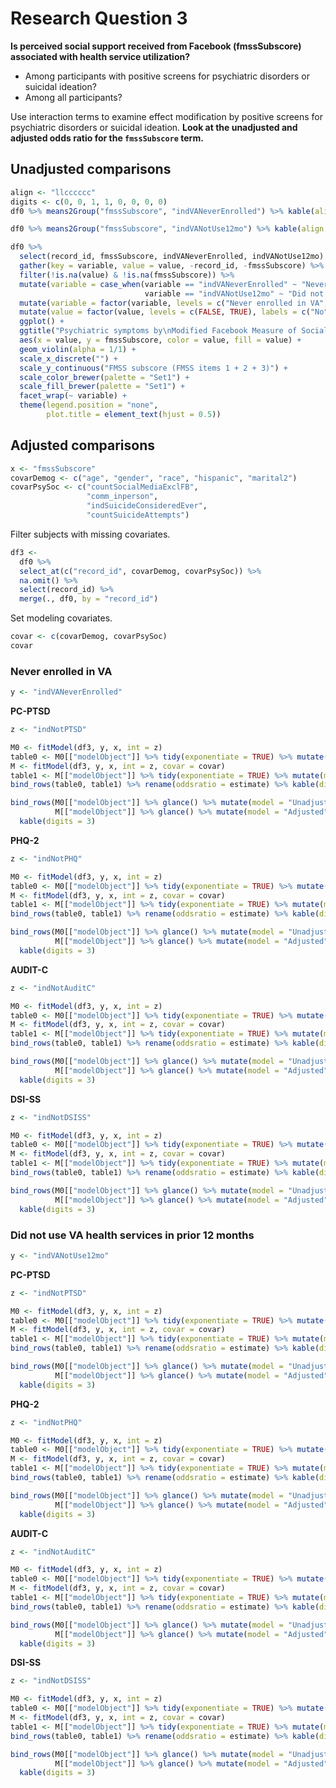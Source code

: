 # Research Question 3

**Is perceived social support received from Facebook (fmssSubscore) associated with health service utilization?**

* Among participants with positive screens for psychiatric disorders or suicidal ideation?
* Among all participants?

Use interaction terms to examine effect modification by positive screens for
psychiatric disorders or suicidal ideation.
**Look at the unadjusted and adjusted odds ratio for the `fmssSubscore` term.**

## Unadjusted comparisons

```r
align <- "llcccccc"
digits <- c(0, 0, 1, 1, 0, 0, 0, 0)
df0 %>% means2Group("fmssSubscore", "indVANeverEnrolled") %>% kable(align = align, digits = digits)
```

\newline

```r
df0 %>% means2Group("fmssSubscore", "indVANotUse12mo") %>% kable(align = align, digits = digits)
```

\newline

```r
df0 %>% 
  select(record_id, fmssSubscore, indVANeverEnrolled, indVANotUse12mo) %>% 
  gather(key = variable, value = value, -record_id, -fmssSubscore) %>% 
  filter(!is.na(value) & !is.na(fmssSubscore)) %>% 
  mutate(variable = case_when(variable == "indVANeverEnrolled" ~ "Never enrolled in VA",
                              variable == "indVANotUse12mo" ~ "Did not use VA health services\nin prior 12 months")) %>% 
  mutate(variable = factor(variable, levels = c("Never enrolled in VA", "Did not use VA health services\nin prior 12 months"))) %>% 
  mutate(value = factor(value, levels = c(FALSE, TRUE), labels = c("No", "Yes"))) %>% 
  ggplot() +
  ggtitle("Psychiatric symptoms by\nModified Facebook Measure of Social Support") +
  aes(x = value, y = fmssSubscore, color = value, fill = value) +
  geom_violin(alpha = 1/1) +
  scale_x_discrete("") +
  scale_y_continuous("FMSS subscore (FMSS items 1 + 2 + 3)") +
  scale_color_brewer(palette = "Set1") + 
  scale_fill_brewer(palette = "Set1") +
  facet_wrap(~ variable) +
  theme(legend.position = "none",
        plot.title = element_text(hjust = 0.5))
```


## Adjusted comparisons

```r
x <- "fmssSubscore"
covarDemog <- c("age", "gender", "race", "hispanic", "marital2")
covarPsySoc <- c("countSocialMediaExclFB",
                 "comm_inperson",
                 "indSuicideConsideredEver",
                 "countSuicideAttempts")
```

Filter subjects with missing covariates.

```r
df3 <-
  df0 %>% 
  select_at(c("record_id", covarDemog, covarPsySoc)) %>% 
  na.omit() %>% 
  select(record_id) %>% 
  merge(., df0, by = "record_id")
```

Set modeling covariates.

```r
covar <- c(covarDemog, covarPsySoc)
covar
```

### Never enrolled in VA

```r
y <- "indVANeverEnrolled"
```

**PC-PTSD**

```r
z <- "indNotPTSD"
```

```r
M0 <- fitModel(df3, y, x, int = z)
table0 <- M0[["modelObject"]] %>% tidy(exponentiate = TRUE) %>% mutate(model = "Unadjusted") %>% select(model, everything())
M <- fitModel(df3, y, x, int = z, covar = covar)
table1 <- M[["modelObject"]] %>% tidy(exponentiate = TRUE) %>% mutate(model = "Adjusted") %>% select(model, everything())
bind_rows(table0, table1) %>% rename(oddsratio = estimate) %>% kable(digits = 3)
```

\newline

```r
bind_rows(M0[["modelObject"]] %>% glance() %>% mutate(model = "Unadjusted") %>% select(model, everything()),
          M[["modelObject"]] %>% glance() %>% mutate(model = "Adjusted") %>% select(model, everything())) %>% 
  kable(digits = 3)
```

**PHQ-2**

```r
z <- "indNotPHQ"
```

```r
M0 <- fitModel(df3, y, x, int = z)
table0 <- M0[["modelObject"]] %>% tidy(exponentiate = TRUE) %>% mutate(model = "Unadjusted") %>% select(model, everything())
M <- fitModel(df3, y, x, int = z, covar = covar)
table1 <- M[["modelObject"]] %>% tidy(exponentiate = TRUE) %>% mutate(model = "Adjusted") %>% select(model, everything())
bind_rows(table0, table1) %>% rename(oddsratio = estimate) %>% kable(digits = 3)
```

\newline

```r
bind_rows(M0[["modelObject"]] %>% glance() %>% mutate(model = "Unadjusted") %>% select(model, everything()),
          M[["modelObject"]] %>% glance() %>% mutate(model = "Adjusted") %>% select(model, everything())) %>% 
  kable(digits = 3)
```

**AUDIT-C**

```r
z <- "indNotAuditC"
```

```r
M0 <- fitModel(df3, y, x, int = z)
table0 <- M0[["modelObject"]] %>% tidy(exponentiate = TRUE) %>% mutate(model = "Unadjusted") %>% select(model, everything())
M <- fitModel(df3, y, x, int = z, covar = covar)
table1 <- M[["modelObject"]] %>% tidy(exponentiate = TRUE) %>% mutate(model = "Adjusted") %>% select(model, everything())
bind_rows(table0, table1) %>% rename(oddsratio = estimate) %>% kable(digits = 3)
```

\newline

```r
bind_rows(M0[["modelObject"]] %>% glance() %>% mutate(model = "Unadjusted") %>% select(model, everything()),
          M[["modelObject"]] %>% glance() %>% mutate(model = "Adjusted") %>% select(model, everything())) %>% 
  kable(digits = 3)
```

**DSI-SS**

```r
z <- "indNotDSISS"
```

```r
M0 <- fitModel(df3, y, x, int = z)
table0 <- M0[["modelObject"]] %>% tidy(exponentiate = TRUE) %>% mutate(model = "Unadjusted") %>% select(model, everything())
M <- fitModel(df3, y, x, int = z, covar = covar)
table1 <- M[["modelObject"]] %>% tidy(exponentiate = TRUE) %>% mutate(model = "Adjusted") %>% select(model, everything())
bind_rows(table0, table1) %>% rename(oddsratio = estimate) %>% kable(digits = 3)
```

\newline

```r
bind_rows(M0[["modelObject"]] %>% glance() %>% mutate(model = "Unadjusted") %>% select(model, everything()),
          M[["modelObject"]] %>% glance() %>% mutate(model = "Adjusted") %>% select(model, everything())) %>% 
  kable(digits = 3)
```


### Did not use VA health services in prior 12 months

```r
y <- "indVANotUse12mo"
```

**PC-PTSD**

```r
z <- "indNotPTSD"
```

```r
M0 <- fitModel(df3, y, x, int = z)
table0 <- M0[["modelObject"]] %>% tidy(exponentiate = TRUE) %>% mutate(model = "Unadjusted") %>% select(model, everything())
M <- fitModel(df3, y, x, int = z, covar = covar)
table1 <- M[["modelObject"]] %>% tidy(exponentiate = TRUE) %>% mutate(model = "Adjusted") %>% select(model, everything())
bind_rows(table0, table1) %>% rename(oddsratio = estimate) %>% kable(digits = 3)
```

\newline

```r
bind_rows(M0[["modelObject"]] %>% glance() %>% mutate(model = "Unadjusted") %>% select(model, everything()),
          M[["modelObject"]] %>% glance() %>% mutate(model = "Adjusted") %>% select(model, everything())) %>% 
  kable(digits = 3)
```

**PHQ-2**

```r
z <- "indNotPHQ"
```

```r
M0 <- fitModel(df3, y, x, int = z)
table0 <- M0[["modelObject"]] %>% tidy(exponentiate = TRUE) %>% mutate(model = "Unadjusted") %>% select(model, everything())
M <- fitModel(df3, y, x, int = z, covar = covar)
table1 <- M[["modelObject"]] %>% tidy(exponentiate = TRUE) %>% mutate(model = "Adjusted") %>% select(model, everything())
bind_rows(table0, table1) %>% rename(oddsratio = estimate) %>% kable(digits = 3)
```

\newline

```r
bind_rows(M0[["modelObject"]] %>% glance() %>% mutate(model = "Unadjusted") %>% select(model, everything()),
          M[["modelObject"]] %>% glance() %>% mutate(model = "Adjusted") %>% select(model, everything())) %>% 
  kable(digits = 3)
```

**AUDIT-C**

```r
z <- "indNotAuditC"
```

```r
M0 <- fitModel(df3, y, x, int = z)
table0 <- M0[["modelObject"]] %>% tidy(exponentiate = TRUE) %>% mutate(model = "Unadjusted") %>% select(model, everything())
M <- fitModel(df3, y, x, int = z, covar = covar)
table1 <- M[["modelObject"]] %>% tidy(exponentiate = TRUE) %>% mutate(model = "Adjusted") %>% select(model, everything())
bind_rows(table0, table1) %>% rename(oddsratio = estimate) %>% kable(digits = 3)
```

\newline

```r
bind_rows(M0[["modelObject"]] %>% glance() %>% mutate(model = "Unadjusted") %>% select(model, everything()),
          M[["modelObject"]] %>% glance() %>% mutate(model = "Adjusted") %>% select(model, everything())) %>% 
  kable(digits = 3)
```

**DSI-SS**

```r
z <- "indNotDSISS"
```

```r
M0 <- fitModel(df3, y, x, int = z)
table0 <- M0[["modelObject"]] %>% tidy(exponentiate = TRUE) %>% mutate(model = "Unadjusted") %>% select(model, everything())
M <- fitModel(df3, y, x, int = z, covar = covar)
table1 <- M[["modelObject"]] %>% tidy(exponentiate = TRUE) %>% mutate(model = "Adjusted") %>% select(model, everything())
bind_rows(table0, table1) %>% rename(oddsratio = estimate) %>% kable(digits = 3)
```

\newline

```r
bind_rows(M0[["modelObject"]] %>% glance() %>% mutate(model = "Unadjusted") %>% select(model, everything()),
          M[["modelObject"]] %>% glance() %>% mutate(model = "Adjusted") %>% select(model, everything())) %>% 
  kable(digits = 3)
```
